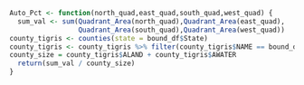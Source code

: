 ```r
Auto_Pct <- function(north_quad,east_quad,south_quad,west_quad) {
  sum_val <- sum(Quadrant_Area(north_quad),Quadrant_Area(east_quad),
                 Quadrant_Area(south_quad),Quadrant_Area(west_quad))
county_tigris <- counties(state = bound_df$State)
county_tigris <- county_tigris %>% filter(county_tigris$NAME == bound_df$County[1])
county_size = county_tigris$ALAND + county_tigris$AWATER
  return(sum_val / county_size)
}
```
